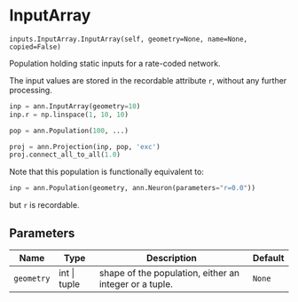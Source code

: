 # InputArray { #ANNarchy.inputs.InputArray.InputArray }

`inputs.InputArray.InputArray(self, geometry=None, name=None, copied=False)`

Population holding static inputs for a rate-coded network.

The input values are stored in the recordable attribute `r`, without any further processing.

```python
inp = ann.InputArray(geometry=10)
inp.r = np.linspace(1, 10, 10)

pop = ann.Population(100, ...)

proj = ann.Projection(inp, pop, 'exc')
proj.connect_all_to_all(1.0)
```

Note that this population is functionally equivalent to:

```python
inp = ann.Population(geometry, ann.Neuron(parameters="r=0.0"))
```

but `r` is recordable.

## Parameters

| Name       | Type         | Description                                            | Default   |
|------------|--------------|--------------------------------------------------------|-----------|
| `geometry` | int \| tuple | shape of the population, either an integer or a tuple. | `None`    |
